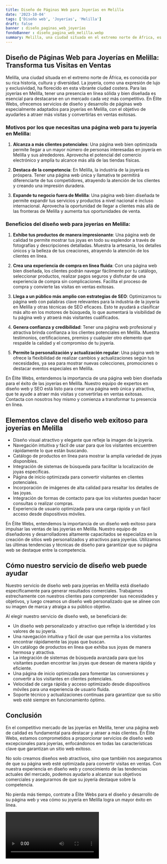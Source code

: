 ```yaml
---
title: Diseño de Páginas Web para Joyerías en Melilla
date: '2023-10-04'
tags: ['Diseño web', 'Joyerías', 'Melilla']
draft: false
banner : diseño_paginas_web_joyerías
fondoBanner : diseño_pagina_web_melilla.webp
summary: Melilla, una ciudad situada en el extremo norte de África, es conocida por su rica historia, cultura y diversidad. La joyería, como una expresión de lujo y exclusividad, ha florecido en esta vibrante ciudad costera. Para las joyerías en Melilla, tener una presencia en línea sólida y bien diseñada es esencial para destacarse en un mercado cada vez más competitivo. En Élite Webs, ofrecemos servicios de diseño y desarrollo de páginas web especialmente adaptados para joyerías en Melilla, con el objetivo de ayudarles a atraer más visitas y convertirlas en ventas exitosas.
---
```


## Diseño de Páginas Web para Joyerías en Melilla: Transforma tus Visitas en Ventas

Melilla, una ciudad situada en el extremo norte de África, es conocida por su rica historia, cultura y diversidad. La joyería, como una expresión de lujo y exclusividad, ha florecido en esta vibrante ciudad costera. Para las joyerías en Melilla, tener una presencia en línea sólida y bien diseñada es esencial para destacarse en un mercado cada vez más competitivo. En Élite Webs, ofrecemos servicios de diseño y desarrollo de páginas web especialmente adaptados para joyerías en Melilla, con el objetivo de ayudarles a atraer más visitas y convertirlas en ventas exitosas.

### Motivos por los que necesitas una página web para tu joyería en Melilla:

1. **Alcanza a más clientes potenciales**: Una página web bien optimizada permite llegar a un mayor número de personas interesadas en joyería en Melilla y sus alrededores. Aprovecha el potencial del comercio electrónico y amplía tu alcance más allá de las tiendas físicas.

2. **Destaca de la competencia**: En Melilla, la industria de la joyería es próspera. Tener una página web única y llamativa te permitirá diferenciarte de tus competidores, atrayendo la atención de los clientes y creando una impresión duradera.

3. **Expande tu negocio fuera de Melilla**: Una página web bien diseñada te permite expandir tus servicios y productos a nivel nacional e incluso internacional. Aprovecha la oportunidad de llegar a clientes más allá de las fronteras de Melilla y aumenta tus oportunidades de venta.

### Beneficios del diseño web para joyerías en Melilla:

1. **Exhibe tus productos de manera impresionante**: Una página web de calidad te permite mostrar tus joyas en todo su esplendor a través de fotografías y descripciones detalladas. Muestra la artesanía, los detalles únicos y la belleza de tus creaciones, atrayendo la atención de los clientes en línea.

2. **Crea una experiencia de compra en línea fluida**: Con una página web bien diseñada, los clientes podrán navegar fácilmente por tu catálogo, seleccionar productos, realizar pagos seguros y disfrutar de una experiencia de compra sin complicaciones. Facilita el proceso de compra y convierte las visitas en ventas exitosas.

3. **Llega a un público más amplio con estrategias de SEO**: Optimizamos tu página web con palabras clave relevantes para la industria de la joyería en Melilla y otras técnicas de SEO eficaces. Esto te ayudará a clasificar más alto en los motores de búsqueda, lo que aumentará la visibilidad de tu página web y atraerá más visitantes cualificados.

4. **Genera confianza y credibilidad**: Tener una página web profesional y atractiva brinda confianza a los clientes potenciales en Melilla. Muestra testimonios, certificaciones, premios y cualquier otro elemento que respalde la calidad y el compromiso de tu joyería.

5. **Permite la personalización y actualización regular**: Una página web te ofrece la flexibilidad de realizar cambios y actualizaciones según tus necesidades, ya sea para mostrar nuevas colecciones, promociones o destacar eventos especiales en Melilla.

En Élite Webs, entendemos la importancia de una página web bien diseñada para el éxito de las joyerías en Melilla. Nuestro equipo de expertos en diseño web y SEO está listo para crear una página web única y atractiva, que te ayude a atraer más visitas y convertirlas en ventas exitosas. Contacta con nosotros hoy mismo y comienza a transformar tu presencia en línea.

<GifSeo />

<Cta />

## Elementos clave del diseño web exitoso para joyerías en Melilla

- Diseño visual atractivo y elegante que refleje la imagen de la joyería.
- Navegación intuitiva y fácil de usar para que los visitantes encuentren rápidamente lo que están buscando.
- Catálogo de productos en línea para mostrar la amplia variedad de joyas disponibles.
- Integración de sistemas de búsqueda para facilitar la localización de joyas específicas.
- Página de inicio optimizada para convertir visitantes en clientes potenciales.
- Incorporación de imágenes de alta calidad para resaltar los detalles de las joyas.
- Integración de formas de contacto para que los visitantes puedan hacer consultas o realizar compras.
- Experiencia de usuario optimizada para una carga rápida y un fácil acceso desde dispositivos móviles.

En Élite Webs, entendemos la importancia de un diseño web exitoso para impulsar las ventas de las joyerías en Melilla. Nuestro equipo de diseñadores y desarrolladores altamente capacitados se especializa en la creación de sitios web personalizados y atractivos para joyerías. Utilizamos las últimas tendencias y técnicas de diseño para garantizar que su página web se destaque entre la competencia.

## Cómo nuestro servicio de diseño web puede ayudar

Nuestro servicio de diseño web para joyerías en Melilla está diseñado específicamente para generar resultados comerciales. Trabajamos estrechamente con nuestros clientes para comprender sus necesidades y objetivos, y luego creamos un diseño web personalizado que se alinee con su imagen de marca y atraiga a su público objetivo.

Al elegir nuestro servicio de diseño web, se beneficiará de:

- Un diseño web personalizado y atractivo que refleje la identidad y los valores de su joyería.
- Una navegación intuitiva y fácil de usar que permita a los visitantes encontrar rápidamente las joyas que buscan.
- Un catálogo de productos en línea que exhiba sus joyas de manera hermosa y atractiva.
- La integración de sistemas de búsqueda avanzada para que los visitantes puedan encontrar las joyas que desean de manera rápida y eficiente.
- Una página de inicio optimizada para fomentar las conversiones y convertir a los visitantes en clientes potenciales.
- Velocidad de carga rápida y acceso optimizado desde dispositivos móviles para una experiencia de usuario fluida.
- Soporte técnico y actualizaciones continuas para garantizar que su sitio web esté siempre en funcionamiento óptimo.

## Conclusión

En el competitivo mercado de las joyerías en Melilla, tener una página web de calidad es fundamental para destacar y atraer a más clientes. En Élite Webs, estamos comprometidos a proporcionar servicios de diseño web excepcionales para joyerías, enfocándonos en todas las características clave que garantizan un sitio web exitoso.

No solo creamos diseños web atractivos, sino que también nos aseguramos de que su página web esté optimizada para convertir visitas en ventas. Con nuestra experiencia en diseño web y conocimiento de las tendencias actuales del mercado, podemos ayudarlo a alcanzar sus objetivos comerciales y asegurarnos de que su joyería destaque sobre la competencia.

No pierda más tiempo, contrate a Élite Webs para el diseño y desarrollo de su página web y vea cómo su joyería en Melilla logra un mayor éxito en línea.

<Video />

<CtaBot job='Joyerías' city='Melilla'/>

<Gmaps query='Melilla+españa+maps' />
